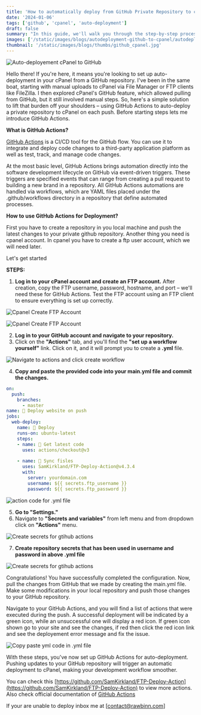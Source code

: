 ```yaml
---
title: 'How to automatically deploy from GitHub Private Repository to cPanel using Github Action'
date: '2024-01-06'
tags: ['github', 'cpanel', 'auto-deployment']
draft: false
summary: "In this guide, we'll walk you through the step-by-step process to deploy your private github repository to cpanel using github actions."
images: ['/static/images/blogs/autodeployment-github-to-cpanel/autodeployment-to-cpanel-using-github-actions.jpg']
thumbnail: '/static/images/blogs/thumbs/github_cpanel.jpg'
---
```

![Auto-deployement cPanel to GitHub](/static/blogs/autodeployment-github-to-cpanel/autodeployment-to-cpanel-using-github-actions.jpg)

Hello there! If you're here, it means you're looking to set up auto-deployment in your cPanel from a GitHub repository. I've been in the same boat, starting with manual uploads to cPanel via File Manager or FTP clients like FileZilla. I then explored cPanel's GitHub feature, which allowed pulling from GitHub, but it still involved manual steps. So, here's a simple solution to lift that burden off your shoulders – using GitHub Actions to auto-deploy a private repository to cPanel on each push. Before starting steps lets me introduce GitHub Actions.

**What is GitHub Actions?**

[GitHub Actions](https://docs.github.com/en/actions/learn-github-actions/understanding-github-actions) is a CI/CD tool for the GitHub flow. You can use it to integrate and deploy code changes to a third-party application platform as well as test, track, and manage code changes.

At the most basic level, GitHub Actions brings automation directly into the software development lifecycle on GitHub via event-driven triggers. These triggers are specified events that can range from creating a pull request to building a new brand in a repository.
All GitHub Actions automations are handled via workflows, which are YAML files placed under the .github/workflows directory in a repository that define automated processes.

**How to use GitHub Actions for Deployment?**

First you have to create a repository in you local machine and push the latest changes to your private github repository. Another thing you need is cpanel account. In cpanel you have to create a ftp user account, which we will need later.

Let's get started

**STEPS:**

1. **Log in to your cPanel account and create an FTP account.**
After creation, copy the FTP username, password, hostname, and port – we'll need these for GitHub Actions. Test the FTP account using an FTP client to ensure everything is set up correctly.

![Cpanel Create FTP Account](/static/images/blogs/autodeployment-github-to-cpanel/rawbinn.com_ftp.jpg)

![Cpanel Create FTP Account](/static/images/blogs/autodeployment-github-to-cpanel/rawbinn.com_ftp_create.jpg)

2. **Log in to your GitHub account and navigate to your repository.**
3. Click on the **"Actions"** tab, and you'll find the **"set up a workflow yourself"** link. Click on it, and it will prompt you to create a **.yml** file.

![Navigate to actions and click create workflow](/static/images/blogs/autodeployment-github-to-cpanel/rawbinn.com_github_actions.jpg)

4. **Copy and paste the provided code into your main.yml file and commit the changes.**

```yml
on:
  push:
    branches:
      - master
name: 🚀 Deploy website on push
jobs:
  web-deploy:
    name: 🎉 Deploy
    runs-on: ubuntu-latest
    steps:
    - name: 🚚 Get latest code
      uses: actions/checkout@v3
    
    - name: 📂 Sync fisles
      uses: SamKirkland/FTP-Deploy-Action@v4.3.4
      with:
        server: yourdomain.com
        username: ${{ secrets.ftp_username }}
        password: ${{ secrets.ftp_password }}
```

![action code for .yml file](/static/images/blogs/autodeployment-github-to-cpanel/rawbinn.com_github_actions_yml.jpg)

5. **Go to "Settings."**
6. Navigate to **"Secrets and variables"** from left menu and from dropdown click on **"Actions"** menu.

![Create secrets for gtihub actions](/static/images/blogs/autodeployment-github-to-cpanel/rawbinn.com_go_to_github_secrets.jpg)

7. **Create repository secrets that has been used in username and password in above .yml file**

![Create secrets for gtihub actions](/static/images/blogs/autodeployment-github-to-cpanel/rawbinn.com_create_secrets.jpg)

Congratulations! You have successfully completed the configuration. Now, pull the changes from GitHub that we made by creating the main.yml file. Make some modifications in your local repository and push those changes to your GitHub repository.

Navigate to your GitHub Actions, and you will find a list of actions that were executed during the push. A successful deployment will be indicated by a green icon, while an unsuccessful one will display a red icon. If green icon shown go to your site and see the changes, if red then click the red icon link and see the deployement error message and fix the issue.

![Copy paste yml code in .yml file](/static/images/blogs/autodeployment-github-to-cpanel/rawbinn.com_actions.jpg)

With these steps, you've now set up GitHub Actions for auto-deployment. Pushing updates to your GitHub repository will trigger an automatic deployment to cPanel, making your development workflow smoother. 

You can check this [https://github.com/SamKirkland/FTP-Deploy-Action](https://github.com/SamKirkland/FTP-Deploy-Action) to view more actions. Also check official documentation of [GitHub Actions](https://docs.github.com/en/actions/learn-github-actions/understanding-github-actions)

If your are unable to deploy inbox me at [contact@rawbinn.com]

